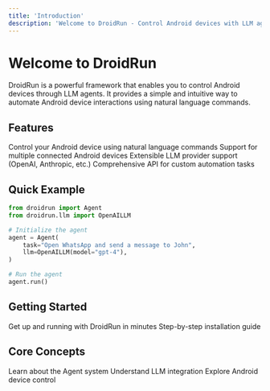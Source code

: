 ```yaml
---
title: 'Introduction'
description: 'Welcome to DroidRun - Control Android devices with LLM agents'
---
```


# Welcome to DroidRun

DroidRun is a powerful framework that enables you to control Android devices through LLM agents. It provides a simple and intuitive way to automate Android device interactions using natural language commands.

## Features

<CardGroup cols={2}>
  <Card title="Natural Language Control" icon="wand-magic-sparkles">
    Control your Android device using natural language commands
  </Card>
  <Card title="Multiple Device Support" icon="mobile-screen">
    Support for multiple connected Android devices
  </Card>
  <Card title="LLM Integration" icon="brain">
    Extensible LLM provider support (OpenAI, Anthropic, etc.)
  </Card>
  <Card title="Rich API" icon="code">
    Comprehensive API for custom automation tasks
  </Card>
</CardGroup>

## Quick Example

```python
from droidrun import Agent
from droidrun.llm import OpenAILLM

# Initialize the agent
agent = Agent(
    task="Open WhatsApp and send a message to John",
    llm=OpenAILLM(model="gpt-4"),
)

# Run the agent
agent.run()
```

## Getting Started

<CardGroup cols={2}>
  <Card title="Quickstart" icon="rocket" href="/quickstart">
    Get up and running with DroidRun in minutes
  </Card>
  <Card title="Installation" icon="download" href="/installation">
    Step-by-step installation guide
  </Card>
</CardGroup>

## Core Concepts

<CardGroup cols={2}>
  <Card title="Agent" icon="robot" href="/concepts/agent">
    Learn about the Agent system
  </Card>
  <Card title="LLM Providers" icon="brain" href="/concepts/llm-providers">
    Understand LLM integration
  </Card>
  <Card title="Android Control" icon="mobile" href="/concepts/android-control">
    Explore Android device control
  </Card>
</CardGroup> 